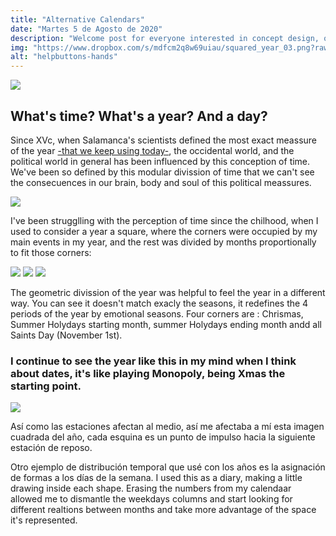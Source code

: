 ```yaml
---
title: "Alternative Calendars"
date: "Martes 5 de Agosto de 2020"
description: "Welcome post for everyone interested in concept design, opensource and freedom in general"
img: "https://www.dropbox.com/s/mdfcm2q8w69uiau/squared_year_03.png?raw=1"
alt: "helpbuttons-hands"
---
```


<img class="" src="https://www.dropbox.com/s/u42av7lfth6efy6/squared_year_000.png?raw=1"/>

<h2>What's time? What's a year? And a day?</h2>

<p>Since XVc, when Salamanca's scientists defined the most exact meassure of the year <a href="https://www.academia.edu/3801681/Reforming_the_Calendar_at_the_University_of_Salamanca_ca_1468_Pedro_Mart%C3%ADnez_de_Osma_and_his_Disputatio_de_anno_">-that we keep using today-</a>, the occidental world, and the political world in general has been influenced by this conception of time. We've been so defined by this modular divission of time that we can't see the consecuences in our brain, body and soul of this political meassures.</p>

<img class="" src="https://www.dropbox.com/s/jerufxeife15w2n/squared_year001.png?raw=1"/>

I've been strugglling with the perception of time since the chilhood, when I used to consider a year a square, where the corners were occupied by my main events in my year, and the rest was divided by months proportionally to fit those corners:

<img class="" src="https://www.dropbox.com/s/mdfcm2q8w69uiau/squared_year_03.png?raw=1" />
<img class="" src="https://www.dropbox.com/s/gxplhq5mhoow53s/squared_year_02.png?raw=1" />
<img class="" src="https://www.dropbox.com/s/3hk5jb9gohvt804/squared_year_01.png?raw=1" />

The geometric divission of the year was helpful to feel the year in a different way. You can see it doesn't match exacly the seasons, it redefines the 4 periods of the year by emotional seasons. Four corners are : Chrismas, Summer Holydays starting month, summer Holydays ending month andd all Saints Day (November 1st).

<h3>I continue to see the year like this in my mind when I think about dates, it's like playing Monopoly, being Xmas the starting point.</h3>

<img class="" src="https://www.dropbox.com/s/3146q8isdegm85y/squared_year_00.png?raw=1"/>

Así como las estaciones afectan al medio, así me afectaba a mí esta imagen cuadrada del año, cada esquina es un punto de impulso hacia la siguiente estación de reposo.

Otro ejemplo de distribución temporal que usé con los años es la asignación de formas a los días de la semana. I used this as a diary, making a little drawing inside each shape.
Erasing the numbers from my calendaar allowed me to dismantle the weekdays columns and start looking for different realtions between months and take more advantage of the space it's represented.

